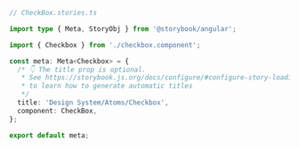 ```ts
// CheckBox.stories.ts

import type { Meta, StoryObj } from '@storybook/angular';

import { Checkbox } from './checkbox.component';

const meta: Meta<Checkbox> = {
  /* 👇 The title prop is optional.
   * See https://storybook.js.org/docs/configure/#configure-story-loading
   * to learn how to generate automatic titles
   */
  title: 'Design System/Atoms/Checkbox',
  component: CheckBox,
};

export default meta;
```
